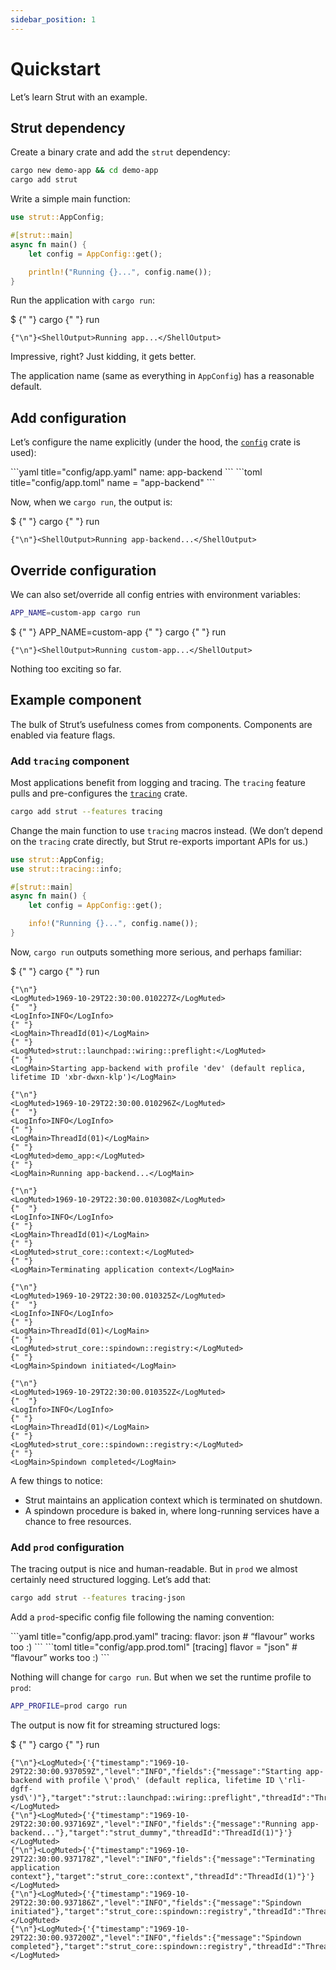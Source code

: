 ```yaml
---
sidebar_position: 1
---
```



# Quickstart

Let’s learn Strut with an example.

[crates-io-config]: https://crates.io/crates/config
[crates-io-tracing]: https://crates.io/crates/tracing

## Strut dependency

Create a binary crate and add the `strut` dependency:

```bash
cargo new demo-app && cd demo-app
cargo add strut
```

Write a simple main function:

```rust title="src/main.rs"
use strut::AppConfig;

#[strut::main]
async fn main() {
    let config = AppConfig::get();

    println!("Running {}...", config.name());
}
```

Run the application with `cargo run`:

<Terminal>
    <ShellPrompt>$</ShellPrompt>
    {" "}
    <ShellCommand>cargo</ShellCommand>
    {" "}
    <ShellArgument>run</ShellArgument>

    {"\n"}<ShellOutput>Running app...</ShellOutput>
</Terminal>

Impressive, right?
Just kidding, it gets better.

The application name (same as everything in `AppConfig`) has a reasonable default.

## Add configuration

Let’s configure the name explicitly (under the hood, the [`config`][crates-io-config] crate is used):

<Tabs>
    <TabItem value="YAML">
        ```yaml title="config/app.yaml"
        name: app-backend
        ```
    </TabItem>
    <TabItem value="TOML">
        ```toml title="config/app.toml"
        name = "app-backend"
        ```
    </TabItem>
</Tabs>

Now, when we `cargo run`, the output is:

<Terminal>
    <ShellPrompt>$</ShellPrompt>
    {" "}
    <ShellCommand>cargo</ShellCommand>
    {" "}
    <ShellArgument>run</ShellArgument>

    {"\n"}<ShellOutput>Running app-backend...</ShellOutput>
</Terminal>

## Override configuration

We can also set/override all config entries with environment variables:

```bash
APP_NAME=custom-app cargo run
```

<Terminal>
    <ShellPrompt>$</ShellPrompt>
    {" "}
    <ShellVariable>APP_NAME=custom-app</ShellVariable>
    {" "}
    <ShellCommand>cargo</ShellCommand>
    {" "}
    <ShellArgument>run</ShellArgument>

    {"\n"}<ShellOutput>Running custom-app...</ShellOutput>
</Terminal>

Nothing too exciting so far.

## Example component

The bulk of Strut’s usefulness comes from components.
Components are enabled via feature flags.

### Add `tracing` component

Most applications benefit from logging and tracing.
The `tracing` feature pulls and pre-configures the [`tracing`][crates-io-tracing] crate.

```bash
cargo add strut --features tracing
```

Change the main function to use `tracing` macros instead.
(We don’t depend on the `tracing` crate directly, but Strut re-exports important APIs for us.)

```rust title="src/main.rs"
use strut::AppConfig;
use strut::tracing::info;

#[strut::main]
async fn main() {
    let config = AppConfig::get();

    info!("Running {}...", config.name());
}
```

Now, `cargo run` outputs something more serious, and perhaps familiar:

<Terminal width='95%' wrap={true} fontSize='0.75em'>
    <ShellPrompt>$</ShellPrompt>
    {" "}
    <ShellCommand>cargo</ShellCommand>
    {" "}
    <ShellArgument>run</ShellArgument>

    {"\n"}
    <LogMuted>1969-10-29T22:30:00.010227Z</LogMuted>
    {"  "}
    <LogInfo>INFO</LogInfo>
    {" "}
    <LogMain>ThreadId(01)</LogMain>
    {" "}
    <LogMuted>strut::launchpad::wiring::preflight:</LogMuted>
    {" "}
    <LogMain>Starting app-backend with profile 'dev' (default replica, lifetime ID 'xbr-dwxn-klp')</LogMain>

    {"\n"}
    <LogMuted>1969-10-29T22:30:00.010296Z</LogMuted>
    {"  "}
    <LogInfo>INFO</LogInfo>
    {" "}
    <LogMain>ThreadId(01)</LogMain>
    {" "}
    <LogMuted>demo_app:</LogMuted>
    {" "}
    <LogMain>Running app-backend...</LogMain>

    {"\n"}
    <LogMuted>1969-10-29T22:30:00.010308Z</LogMuted>
    {"  "}
    <LogInfo>INFO</LogInfo>
    {" "}
    <LogMain>ThreadId(01)</LogMain>
    {" "}
    <LogMuted>strut_core::context:</LogMuted>
    {" "}
    <LogMain>Terminating application context</LogMain>

    {"\n"}
    <LogMuted>1969-10-29T22:30:00.010325Z</LogMuted>
    {"  "}
    <LogInfo>INFO</LogInfo>
    {" "}
    <LogMain>ThreadId(01)</LogMain>
    {" "}
    <LogMuted>strut_core::spindown::registry:</LogMuted>
    {" "}
    <LogMain>Spindown initiated</LogMain>

    {"\n"}
    <LogMuted>1969-10-29T22:30:00.010352Z</LogMuted>
    {"  "}
    <LogInfo>INFO</LogInfo>
    {" "}
    <LogMain>ThreadId(01)</LogMain>
    {" "}
    <LogMuted>strut_core::spindown::registry:</LogMuted>
    {" "}
    <LogMain>Spindown completed</LogMain>
</Terminal>

A few things to notice:

- Strut maintains an application context which is terminated on shutdown.
- A spindown procedure is baked in, where long-running services have a chance to free resources.

### Add `prod` configuration

The tracing output is nice and human-readable.
But in `prod` we almost certainly need structured logging.
Let’s add that:

```bash
cargo add strut --features tracing-json
```

Add a `prod`-specific config file following the naming convention:

<Tabs>
    <TabItem value="YAML">
        ```yaml title="config/app.prod.yaml"
        tracing:
            flavor: json # “flavour” works too :)
        ```
    </TabItem>
    <TabItem value="TOML">
        ```toml title="config/app.prod.toml"
        [tracing]
        flavor = "json" # “flavour” works too :)
        ```
    </TabItem>
</Tabs>

Nothing will change for `cargo run`.
But when we set the runtime profile to `prod`:

```bash
APP_PROFILE=prod cargo run
```

The output is now fit for streaming structured logs:

<Terminal width='95%' wrap={true} fontSize='0.75em'>
    <ShellPrompt>$</ShellPrompt>
    {" "}
    <ShellCommand>cargo</ShellCommand>
    {" "}
    <ShellArgument>run</ShellArgument>

    {"\n"}<LogMuted>{'{"timestamp":"1969-10-29T22:30:00.937059Z","level":"INFO","fields":{"message":"Starting app-backend with profile \'prod\' (default replica, lifetime ID \'rli-dgff-ysd\')"},"target":"strut::launchpad::wiring::preflight","threadId":"ThreadId(1)"}'}</LogMuted>
    {"\n"}<LogMuted>{'{"timestamp":"1969-10-29T22:30:00.937169Z","level":"INFO","fields":{"message":"Running app-backend..."},"target":"strut_dummy","threadId":"ThreadId(1)"}'}</LogMuted>
    {"\n"}<LogMuted>{'{"timestamp":"1969-10-29T22:30:00.937178Z","level":"INFO","fields":{"message":"Terminating application context"},"target":"strut_core::context","threadId":"ThreadId(1)"}'}</LogMuted>
    {"\n"}<LogMuted>{'{"timestamp":"1969-10-29T22:30:00.937186Z","level":"INFO","fields":{"message":"Spindown initiated"},"target":"strut_core::spindown::registry","threadId":"ThreadId(1)"}'}</LogMuted>
    {"\n"}<LogMuted>{'{"timestamp":"1969-10-29T22:30:00.937200Z","level":"INFO","fields":{"message":"Spindown completed"},"target":"strut_core::spindown::registry","threadId":"ThreadId(1)"}'}</LogMuted>
</Terminal>
